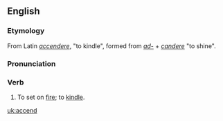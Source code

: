 ==English==
===Etymology===
From Latin ''[[accendere]]'', "to kindle", formed from ''[[ad-]]'' + ''[[candere]]'' "to shine".

===Pronunciation===

===Verb===
{{en-verb}}
# {{transitive}} {{obsolete}} To set on [[fire]]; to [[kindle]].

[[uk:accend]]